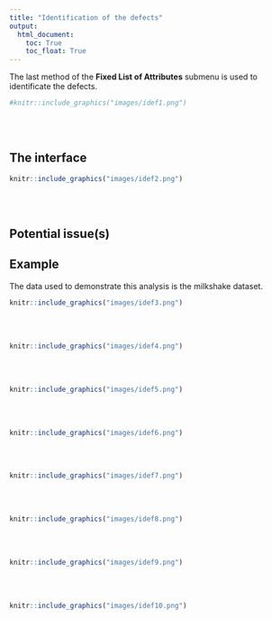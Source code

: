```yaml
---
title: "Identification of the defects"
output:
  html_document:
    toc: True
    toc_float: True
---
```


The last method of the **Fixed List of Attributes** submenu is used to identificate the defects.

```r
#knitr::include_graphics("images/idef1.png")
```
<br><br />

## **The interface**

```r
knitr::include_graphics("images/idef2.png")
```
<br><br />

## **Potential issue(s)**



## **Example**

The data used to demonstrate this analysis is the milkshake dataset.

```r
knitr::include_graphics("images/idef3.png")
```
<br><br />

```r
knitr::include_graphics("images/idef4.png")
```
<br><br />

```r
knitr::include_graphics("images/idef5.png")
```
<br><br />

```r
knitr::include_graphics("images/idef6.png")
```
<br><br />

```r
knitr::include_graphics("images/idef7.png")
```
<br><br />

```r
knitr::include_graphics("images/idef8.png")
```
<br><br />

```r
knitr::include_graphics("images/idef9.png")
```
<br><br />

```r
knitr::include_graphics("images/idef10.png")
```
<br><br />
